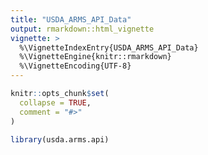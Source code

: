 ```yaml
---
title: "USDA_ARMS_API_Data"
output: rmarkdown::html_vignette
vignette: >
  %\VignetteIndexEntry{USDA_ARMS_API_Data}
  %\VignetteEngine{knitr::rmarkdown}
  %\VignetteEncoding{UTF-8}
---
```


```r
knitr::opts_chunk$set(
  collapse = TRUE,
  comment = "#>"
)
```

```r
library(usda.arms.api)
```

